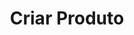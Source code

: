 ---
title: "Criar Produto"
api: "POST https://regis.app.byefive.com.br/rest/products"
description: "Cria um novo produto no sistema"
---